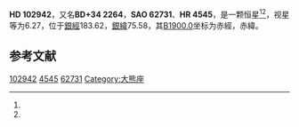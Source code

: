 {{Starbox begin
| name = HD 102942
}}
{{Starbox observe
| epoch = [[J2000.0|J2000.0]]
| constell = {{星座名待查}}<ref name=SIMBAD>{{cite web
 | url=http://simbad.u-strasbg.fr/simbad/sim-id?Ident=HR+4545
 | title =Pulsating variable Star
 | publisher=Centre de Données astronomiques de Strasbourg
 | work=SIMBAD
 | accessdate=2012-07-13}}</ref><ref name=DATA>{{cite web
 | url=http://vizier.u-strasbg.fr/viz-bin/VizieR-5?-out.add=.&-source=5050&-corr=PK=HR&-out.max=9999&HR=4545
 | title=VizieR Detailed Page
 | accessdate=2012-07-13
 | archive-date=2016-03-04
 | archive-url=https://web.archive.org/web/20160304215843/http://vizier.u-strasbg.fr/viz-bin/VizieR-5?-out.add=.&-source=5050&-corr=PK=HR&-out.max=9999&HR=4545
 | dead-url=no
 }}</ref>
| 星官 = 
| ra = {{RA|11|51|9.4}}<ref name=SIMBAD /><ref name=DATA />
| dec = {{DEC|+33|22|30}}<ref name=SIMBAD /><ref name=DATA />
| appmag_v = 6.27<ref name=SIMBAD /><ref name=DATA />
}}
{{Starbox character
| class = Am<ref name=SIMBAD /><ref name=DATA />
| b-v = 0.32<ref name=SIMBAD /><ref name=DATA />
| u-b = 0.11<ref name=SIMBAD /><ref name=DATA />
| r-i = 0.09<ref name=SIMBAD /><ref name=DATA />
| variable = 
}}
{{Starbox astrometry
| radial_v = 0.11
| prop_mo_ra = 2
| parallax = 
| p_error = 
}}
{{Starbox catalog
| names =BD+34 2264，[[SAO星表|SAO]] 62731，[[HD星表|HD]] 102942，[[HR星表|HR]] 4545}}
{{Starbox reference |Simbad=HR+4545}}
{{Starbox end}}

'''HD 102942'''，又名'''BD+34 2264'''，'''SAO 62731'''、'''HR 4545'''，是一颗恒星<ref name=SIMBAD /><ref name=DATA />，视星等为6.27，位于[[銀道座標系|銀經]]183.62，[[銀道座標系|銀緯]]75.58，其[[B1900.0|B1900.0]]坐标为赤經{{RA|11|45|57.7}}，赤緯{{DEC|+33|75.58|50}}。

== 参考文献 ==
{{reflist}}

{{star-stub}}

[[Category:HD和HDE天體|102942]]
[[Category:HR天體|4545]]
[[Category:SAO天體|62731]]
[[Category:大熊座|Category:大熊座]]